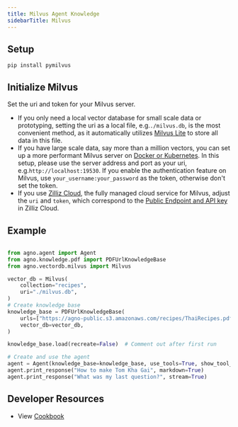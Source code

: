 ```yaml
---
title: Milvus Agent Knowledge
sidebarTitle: Milvus
---
```


## Setup

```shell
pip install pymilvus
```

## Initialize Milvus

Set the uri and token for your Milvus server.

- If you only need a local vector database for small scale data or prototyping, setting the uri as a local file, e.g.`./milvus.db`, is the most convenient method, as it automatically utilizes [Milvus Lite](https://milvus.io/docs/milvus_lite.md) to store all data in this file.
- If you have large scale data, say more than a million vectors, you can set up a more performant Milvus server on [Docker or Kubernetes](https://milvus.io/docs/quickstart.md).
  In this setup, please use the server address and port as your uri, e.g.`http://localhost:19530`. If you enable the authentication feature on Milvus, use `your_username:your_password` as the token, otherwise don't set the token.
- If you use [Zilliz Cloud](https://zilliz.com/cloud), the fully managed cloud service for Milvus, adjust the `uri` and `token`, which correspond to the [Public Endpoint and API key](https://docs.zilliz.com/docs/on-zilliz-cloud-console#cluster-details) in Zilliz Cloud.

## Example

```python agent_with_knowledge.py

from agno.agent import Agent
from agno.knowledge.pdf import PDFUrlKnowledgeBase
from agno.vectordb.milvus import Milvus

vector_db = Milvus(
    collection="recipes",
    uri="./milvus.db",
)
# Create knowledge base
knowledge_base = PDFUrlKnowledgeBase(
    urls=["https://agno-public.s3.amazonaws.com/recipes/ThaiRecipes.pdf"],
    vector_db=vector_db,
)

knowledge_base.load(recreate=False)  # Comment out after first run

# Create and use the agent
agent = Agent(knowledge_base=knowledge_base, use_tools=True, show_tool_calls=True)
agent.print_response("How to make Tom Kha Gai", markdown=True)
agent.print_response("What was my last question?", stream=True)
```

## Developer Resources

- View [Cookbook](https://github.com/phidatahq/agno/blob/main/cookbook/agent_concepts/knowledge/vector_dbs/milvus.py)
